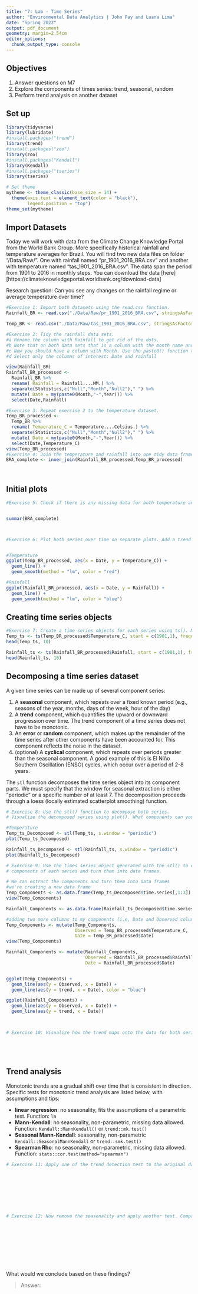 ```yaml
---
title: "7: Lab - Time Series"
author: "Environmental Data Analytics | John Fay and Luana Lima"
date: "Spring 2022"
output: pdf_document
geometry: margin=2.54cm
editor_options: 
  chunk_output_type: console
---
```


## Objectives
1. Answer questions on M7
2. Explore the components of times series: trend, seasonal, random
3. Perform trend analysis on another dataset

## Set up

```r

library(tidyverse)
library(lubridate)
#install.packages("trend")
library(trend)
#install.packages("zoo")
library(zoo)
#install.packages("Kendall")
library(Kendall)
#install.packages("tseries")
library(tseries)

# Set theme
mytheme <- theme_classic(base_size = 14) +
  theme(axis.text = element_text(color = "black"), 
        legend.position = "top")
theme_set(mytheme)
```

## Import Datasets

Today we will work with data from the Climate Change Knowledge Portal from the World Bank Group. More specifically historical rainfall and temperature averages for Brazil. You will find two new data files on folder "/Data/Raw/". One with rainfall named "pr_1901_2016_BRA.csv" and another with temperature named "tas_1901_2016_BRA.csv". The data span the period from 1901 to 2016 in monthly steps. You can download the data [here][https://climateknowledgeportal.worldbank.org/download-data]

Research question: Can you see any changes on the rainfall regime or average temperature over time?

```r
#Exercise 1: Import both datasets using the read.csv function.
Rainfall_BR <- read.csv("./Data/Raw/pr_1901_2016_BRA.csv", stringsAsFactors = TRUE)

Temp_BR <- read.csv("./Data/Raw/tas_1901_2016_BRA.csv", stringsAsFactors = TRUE)

#Exercise 2: Tidy the rainfall data sets.
#a Rename the column with Rainfall to get rid of the dots.
#b Note that on both data sets that is a column with the month name and average. Convert it to a Month column by separating the string, i.e., month in one column and the word "Average" on another. Hint: use the separate() function in the pipe.
#c Now you should have a column with Month. Use the paste0() function to paste month and year together and create a date object.
#d Select only the columns of interest: Date and rainfall

view(Rainfall_BR)
Rainfall_BR_processed <-
  Rainfall_BR %>% 
  rename( Rainfall = Rainfall....MM.) %>% 
  separate(Statistics,c("Null","Month","Null2")," ") %>% 
  mutate( Date = my(paste0(Month,"-",Year))) %>% 
  select(Date,Rainfall)

#Exercise 3: Repeat exercise 2 to the temperature dataset.
Temp_BR_processed <-
  Temp_BR %>% 
  rename( Temperature_C = Temperature....Celsius.) %>% 
  separate(Statistics,c("Null","Month","Null2")," ") %>% 
  mutate( Date = my(paste0(Month,"-",Year))) %>% 
  select(Date,Temperature_C)  
view(Temp_BR_processed)
#Exercise 4: Join the temperature and rainfall into one tidy data frame with 3 columns: Date, Rainfall and Temperature.
BRA_complete <- inner_join(Rainfall_BR_processed,Temp_BR_processed)
  
           
```


## Initial plots

```r

#Exercise 5: Check if there is any missing data for both temperature and rainfall series.


summar(BRA_complete)



#Exercise 6: Plot both series over time on separate plots. Add a trend line using geom_smooth(). Can you say something about the trend just by visualizing the data?


#Temperature
ggplot(Temp_BR_processed, aes(x = Date, y = Temperature_C)) +
  geom_line() +
  geom_smooth(method = "lm", color = "red")

#Rainfall
ggplot(Rainfall_BR_processed, aes(x = Date, y = Rainfall)) +
  geom_line() +
  geom_smooth(method = "lm", color = "blue") 


```

## Creating time series objects

```r
#Exercise 7: Create a time series objects for each series using ts(). Make sure you specify the starting point and frequency.
Temp_ts <- ts(Temp_BR_processed$Temperature_C, start = c(1901,1), frequency = 12)
head(Temp_ts, 10)

Rainfall_ts <- ts(Rainfall_BR_processed$Rainfall, start = c(1901,1), frequency = 12)
head(Rainfall_ts, 10)

```


## Decomposing a time series dataset

A given time series can be made up of several component series: 

1. A **seasonal** component, which repeats over a fixed known period (e.g., seasons of the year, months, days of the week, hour of the day)
2. A **trend** component, which quantifies the upward or downward progression over time. The trend component of a time series does not have to be monotonic.
3. An **error** or **random** component, which makes up the remainder of the time series after other components have been accounted for. This component reflects the noise in the dataset. 
4. (optional) A **cyclical** component, which repeats over periods greater than the seasonal component. A good example of this is El Niño Southern Oscillation (ENSO) cycles, which occur over a period of 2-8 years.


The `stl` function decomposes the time series object into its component parts. We must specify that the window for seasonal extraction is either "periodic" or a specific number of at least 7. The decomposition proceeds through a loess (locally estimated scatterplot smoothing) function.

```r

# Exercise 8: Use the stl() function to decompose both series. 
# Visualize the decomposed series using plot(). What components can you identify?

#Temperature
Temp_ts_Decomposed <- stl(Temp_ts, s.window = "periodic")
plot(Temp_ts_Decomposed)

Rainfall_ts_Decomposed <- stl(Rainfall_ts, s.window = "periodic")
plot(Rainfall_ts_Decomposed)

# Exercise 9: Use the times series object generated with the stl() to extract the 
# components of each series and turn them into data frames.

# We can extract the components and turn them into data frames
#we're creating a new data frame
Temp_Components <- as.data.frame(Temp_ts_Decomposed$time.series[,1:3])
view(Temp_Components)

Rainfall_Components <- as.data.frame(Rainfall_ts_Decomposed$time.series[,1:3])

#adding two more columns to my components (i.e, Date and Observed columns)
Temp_Components <- mutate(Temp_Components,
                          Observed = Temp_BR_processed$Temperature_C,
                          Date = Temp_BR_processed$Date)
view(Temp_Components)

Rainfall_Components <- mutate(Rainfall_Components,
                              Observed = Rainfall_BR_processed$Rainfall,
                              Date = Rainfall_BR_processed$Date)


ggplot(Temp_Components) +
  geom_line(aes(y = Observed, x = Date)) +
  geom_line(aes(y = trend, x = Date), color = "blue") 

ggplot(Rainfall_Components) +
  geom_line(aes(y = Observed, x = Date)) +
  geom_line(aes(y = trend, x = Date))
  


# Exercise 10: Visualize how the trend maps onto the data for both series






```


## Trend analysis

Monotonic trends are a gradual shift over time that is consistent in direction. Specific tests for monotonic trend analysis are listed below, with assumptions and tips: 

* **linear regression**: no seasonality, fits the assumptions of a parametric test. Function: `lm`
* **Mann-Kendall**: no seasonality, non-parametric, missing data allowed. Function: `Kendall::MannKendall()` or `trend::mk.test()`
* **Seasonal Mann-Kendall**: seasonality, non-parametric `Kendall::SeasonalMannKendall` or `trend::smk.test()`
* **Spearman Rho**: no seasonality, non-parametric, missing data allowed. Function: `stats::cor.test(method="spearman")`


```r

# Exercise 11: Apply one of the trend detection test to the original data set. Remember that the data has seasonal component, which test can be applied in this case?









# Exercise 12: Now remove the seasonality and apply another test. Compare the results with what you obtained on Exercise 9.











```

What would we conclude based on these findings? 

> Answer:


